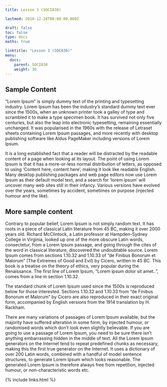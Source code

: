 ```yaml
---
title: Lesson 3 (SOCI830)

lastmod: 2018-12-28T00:00:00.000Z

draft: false
toc: false
type: docs
maths: true

linktitle: "Lesson 3 (SOC830)"
menu:
  docs:
    parent: SOCI830
    weight: 30
---
```



## Sample Content

"Lorem Ipsum" is simply dummy text of the printing and typesetting industry. Lorem Ipsum has been the industry's standard dummy text ever since the 1500s, when an unknown printer took a galley of type and scrambled it to make a type specimen book. It has survived not only five centuries, but also the leap into electronic typesetting, remaining essentially unchanged. It was popularised in the 1960s with the release of Letraset sheets containing Lorem Ipsum passages, and more recently with desktop publishing software like Aldus PageMaker including versions of Lorem Ipsum.

It is a long established fact that a reader will be distracted by the readable content of a page when looking at its layout. The point of using Lorem Ipsum is that it has a more-or-less normal distribution of letters, as opposed to using 'Content here, content here', making it look like readable English. Many desktop publishing packages and web page editors now use Lorem Ipsum as their default model text, and a search for 'lorem ipsum' will uncover many web sites still in their infancy. Various versions have evolved over the years, sometimes by accident, sometimes on purpose (injected humour and the like).


## More sample content

Contrary to popular belief, Lorem Ipsum is not simply random text. It has roots in a piece of classical Latin literature from 45 BC, making it over 2000 years old. Richard McClintock, a Latin professor at Hampden-Sydney College in Virginia, looked up one of the more obscure Latin words, consectetur, from a Lorem Ipsum passage, and going through the cites of the word in classical literature, discovered the undoubtable source. Lorem Ipsum comes from sections 1.10.32 and 1.10.33 of "de Finibus Bonorum et Malorum" (The Extremes of Good and Evil) by Cicero, written in 45 BC. This book is a treatise on the theory of ethics, very popular during the Renaissance. The first line of Lorem Ipsum, "Lorem ipsum dolor sit amet..", comes from a line in section 1.10.32.

The standard chunk of Lorem Ipsum used since the 1500s is reproduced below for those interested. Sections 1.10.32 and 1.10.33 from "de Finibus Bonorum et Malorum" by Cicero are also reproduced in their exact original form, accompanied by English versions from the 1914 translation by H. Rackham.

There are many variations of passages of Lorem Ipsum available, but the majority have suffered alteration in some form, by injected humour, or randomised words which don't look even slightly believable. If you are going to use a passage of Lorem Ipsum, you need to be sure there isn't anything embarrassing hidden in the middle of text. All the Lorem Ipsum generators on the Internet tend to repeat predefined chunks as necessary, making this the first true generator on the Internet. It uses a dictionary of over 200 Latin words, combined with a handful of model sentence structures, to generate Lorem Ipsum which looks reasonable. The generated Lorem Ipsum is therefore always free from repetition, injected humour, or non-characteristic words etc.

{% include links.html %}
